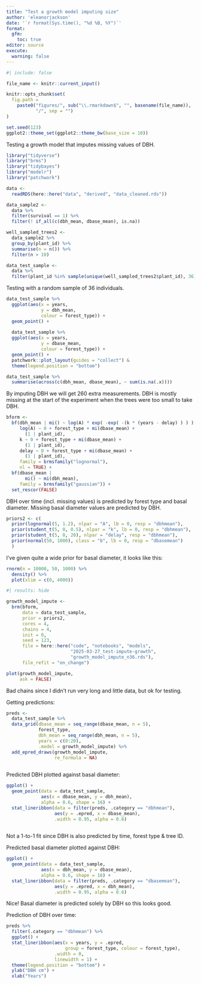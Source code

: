 ```yaml
---
title: "Test a growth model imputing size"
author: 'eleanorjackson'
date: '`r format(Sys.time(), "%d %B, %Y")`' 
format: 
  gfm:
    toc: true
editor: source
execute:
  warning: false
---
```


```r
#| include: false

file_name <- knitr::current_input()

knitr::opts_chunk$set(
  fig.path =
    paste0("figures/", sub("\\.rmarkdown$", "", basename(file_name)), 
           "/", sep = "")
)

set.seed(123)
ggplot2::theme_set(ggplot2::theme_bw(base_size = 10))
```

Testing a growth model that imputes missing values of DBH.

```r
library("tidyverse")
library("brms")
library("tidybayes")
library("modelr")
library("patchwork")
```

```r

data <-
  readRDS(here::here("data", "derived", "data_cleaned.rds"))
```

```r
data_sample2 <-
  data %>%
  filter(survival == 1) %>%
  filter(! if_all(c(dbh_mean, dbase_mean), is.na))

well_sampled_trees2 <-
  data_sample2 %>%
  group_by(plant_id) %>%
  summarise(n = n()) %>%
  filter(n > 10)

data_test_sample <-
  data %>%
  filter(plant_id %in% sample(unique(well_sampled_trees2$plant_id), 36))

```

Testing with a random sample of 36 individuals.

```r
data_test_sample %>% 
  ggplot(aes(x = years, 
             y = dbh_mean, 
             colour = forest_type)) +
  geom_point() +
  
  data_test_sample %>% 
  ggplot(aes(x = years, 
             y = dbase_mean, 
             colour = forest_type)) +
  geom_point() +
  patchwork::plot_layout(guides = "collect") &
  theme(legend.position = "bottom")
```

```r
data_test_sample %>% 
  summarise(across(c(dbh_mean, dbase_mean), ~ sum(is.na(.x))))
```

By imputing DBH we will get 260 extra measurements. 
DBH is mostly missing at the start of the experiment when the trees were too small to take DBH.

```r
bform <-
  bf(dbh_mean | mi() ~ log(A) * exp( -exp( -(k * (years - delay) ) ) ),
     log(A) ~ 0 + forest_type + mi(dbase_mean) +
       (1 | plant_id),
     k ~ 0 + forest_type + mi(dbase_mean) +
       (1 | plant_id),
     delay ~ 0 + forest_type + mi(dbase_mean) +
       (1 | plant_id),
     family = brmsfamily("lognormal"),
     nl = TRUE) +
  bf(dbase_mean |
       mi() ~ mi(dbh_mean),
     family = brmsfamily("gaussian")) +
  set_rescor(FALSE)
```

DBH over time (incl. missing values) is predicted by forest type and basal diameter.
Missing basal diameter values are predicted by DBH.

```r
priors2 <- c(
  prior(lognormal(5, 1.2), nlpar = "A", lb = 0, resp = "dbhmean"),
  prior(student_t(5, 0, 0.5), nlpar = "k", lb = 0, resp = "dbhmean"),
  prior(student_t(5, 0, 20), nlpar = "delay", resp = "dbhmean"),
  prior(normal(50, 1000), class = "b", lb = 0, resp = "dbasemean")
  )
```

I've given quite a wide prior for basal diameter, it looks like this:

```r
rnorm(n = 10000, 50, 1000) %>% 
  density() %>% 
  plot(xlim = c(0, 4000)) 

```

```r
#| results: hide

growth_model_impute <-
  brm(bform,
      data = data_test_sample,
      prior = priors2,
      cores = 4,
      chains = 4,
      init = 0,
      seed = 123,
      file = here::here("code", "notebooks", "models",
                        "2025-03-27_test-impute-growth", 
                        "growth_model_impute_n36.rds"),
      file_refit = "on_change")
```

```r
plot(growth_model_impute,
     ask = FALSE)
```

Bad chains since I didn't run very long and little data, but ok for testing.

Getting predictions:

```r
preds <- 
  data_test_sample %>% 
  data_grid(dbase_mean = seq_range(dbase_mean, n = 5),
            forest_type,
            dbh_mean = seq_range(dbh_mean, n = 5),
            years = c(0:20),
            .model = growth_model_impute) %>% 
  add_epred_draws(growth_model_impute,
                  re_formula = NA)
  
```

Predicted DBH plotted against basal diameter:

```r

ggplot() +
  geom_point(data = data_test_sample,
             aes(x = dbase_mean, y = dbh_mean),
             alpha = 0.6, shape = 16) +
  stat_lineribbon(data = filter(preds, .category == "dbhmean"),
                  aes(y = .epred, x = dbase_mean),
                  .width = 0.95, alpha = 0.6) 
  
```

Not a 1-to-1 fit since DBH is also predicted by time, forest type & tree ID.

Predicted basal diameter plotted against DBH:

```r

ggplot() +
  geom_point(data = data_test_sample,
             aes(x = dbh_mean, y = dbase_mean),
             alpha = 0.6, shape = 16) +
  stat_lineribbon(data = filter(preds, .category == "dbasemean"),
                  aes(y = .epred, x = dbh_mean),
                  .width = 0.95, alpha = 0.6) 
```

Nice! Basal diameter is predicted solely by DBH so this looks good.

Prediction of DBH over time:

```r
preds %>% 
  filter(.category == "dbhmean") %>% 
  ggplot() +
  stat_lineribbon(aes(x = years, y = .epred, 
                      group = forest_type, colour = forest_type),
                  .width = 0,
                  linewidth = 1) +
  theme(legend.position = "bottom") +
  ylab("DBH cm") +
  xlab("Years")
```

